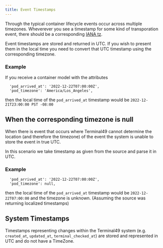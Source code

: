 ```yaml
---
title: Event Timestamps
---
```

Through the typical container lifecycle events occur across multiple timezones. Wheverever you see a timestamp for some kind of transporation event, there should be a corresponding [IANA tz](https://www.iana.org/time-zones).

Event timestamps are stored and returned in UTC. If you wish to present them in the local time you need to convert that UTC timestamp using the corresponding timezone.

### Example

If you receive a container model with the  attributes 
```
  'pod_arrived_at': '2022-12-22T07:00:00Z',
  'pod_timezone': 'America/Los_Angeles',
```
then the local time of the `pod_arrived_at` timestamp would be `2022-12-21T23:00:00 PST -08:00`


## When the corresponding timezone is null
When there is event that occurs where Terminal49 cannot determine the location (and therefore the timezone) of the event the system is unable to store the event in true UTC.

In this scenario we take timestamp as given from the source and parse it in UTC. 

### Example
```
  'pod_arrived_at': '2022-12-22T07:00:00Z',
  'pod_timezone': null,
```

then the local time of the `pod_arrived_at` timestamp would be `2022-12-22T07:00:00` and the timezone is unknown. (Assuming the source was returning localized timestamps)



## System Timestamps
Timestamps representing changes within the Terminal49 system (e.g. `created_at`, `updated_at`, `terminal_checked_at`) are stored and represented in UTC and do not have a TimeZone.